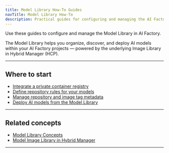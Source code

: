 ```yaml
---
title: Model Library How-To Guides
navTitle: Model Library How-To
description: Practical guides for configuring and managing the AI Factory Model Library and integrating your private container registries.
---
```


Use these guides to configure and manage the Model Library in AI Factory.

The Model Library helps you organize, discover, and deploy AI models within your AI Factory projects — powered by the underlying Image Library in Hybrid Manager (HCP).

---

## Where to start

- [Integrate a private container registry](./integrate-private-registry)
- [Define repository rules for your models](./define-repository-rules)
- [Manage repository and image tag metadata](./manage-repository-metadata)
- [Deploy AI models from the Model Library](./how-to-deploy-ai-models)

---

## Related concepts

- [Model Library Concepts](../../explained/model-library-explained)
- [Model Image Library in Hybrid Manager](../../../../hybrid-manager/learn/explained/model-image-library/model-image-library-explained)

---

